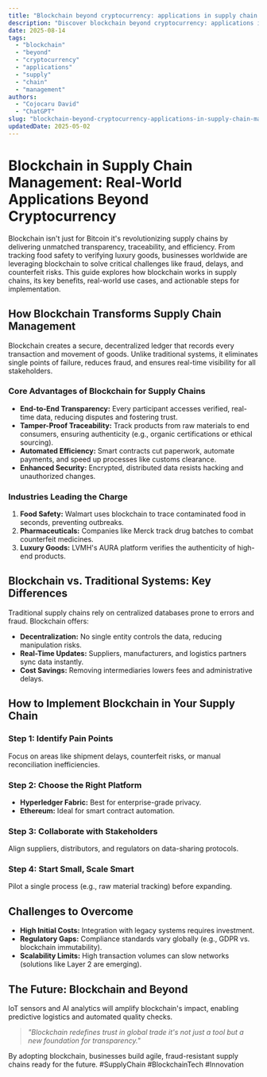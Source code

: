 ```yaml
---
title: "Blockchain beyond cryptocurrency: applications in supply chain management"
description: "Discover blockchain beyond cryptocurrency: applications in supply chain management with this in-depth guide, providing actionable insights and practical tips to boost your knowledge and results."
date: 2025-08-14
tags:
  - "blockchain"
  - "beyond"
  - "cryptocurrency"
  - "applications"
  - "supply"
  - "chain"
  - "management"
authors:
  - "Cojocaru David"
  - "ChatGPT"
slug: "blockchain-beyond-cryptocurrency-applications-in-supply-chain-management"
updatedDate: 2025-05-02
---
```


# Blockchain in Supply Chain Management: Real-World Applications Beyond Cryptocurrency  

Blockchain isn't just for Bitcoin it's revolutionizing supply chains by delivering unmatched transparency, traceability, and efficiency. From tracking food safety to verifying luxury goods, businesses worldwide are leveraging blockchain to solve critical challenges like fraud, delays, and counterfeit risks. This guide explores how blockchain works in supply chains, its key benefits, real-world use cases, and actionable steps for implementation.  

## How Blockchain Transforms Supply Chain Management  

Blockchain creates a secure, decentralized ledger that records every transaction and movement of goods. Unlike traditional systems, it eliminates single points of failure, reduces fraud, and ensures real-time visibility for all stakeholders.  

### Core Advantages of Blockchain for Supply Chains  

- **End-to-End Transparency:** Every participant accesses verified, real-time data, reducing disputes and fostering trust.  
- **Tamper-Proof Traceability:** Track products from raw materials to end consumers, ensuring authenticity (e.g., organic certifications or ethical sourcing).  
- **Automated Efficiency:** Smart contracts cut paperwork, automate payments, and speed up processes like customs clearance.  
- **Enhanced Security:** Encrypted, distributed data resists hacking and unauthorized changes.  

### Industries Leading the Charge  

1. **Food Safety:** Walmart uses blockchain to trace contaminated food in seconds, preventing outbreaks.  
2. **Pharmaceuticals:** Companies like Merck track drug batches to combat counterfeit medicines.  
3. **Luxury Goods:** LVMH's AURA platform verifies the authenticity of high-end products.  

## Blockchain vs. Traditional Systems: Key Differences  

Traditional supply chains rely on centralized databases prone to errors and fraud. Blockchain offers:  

- **Decentralization:** No single entity controls the data, reducing manipulation risks.  
- **Real-Time Updates:** Suppliers, manufacturers, and logistics partners sync data instantly.  
- **Cost Savings:** Removing intermediaries lowers fees and administrative delays.  

## How to Implement Blockchain in Your Supply Chain  

### Step 1: Identify Pain Points  
Focus on areas like shipment delays, counterfeit risks, or manual reconciliation inefficiencies.  

### Step 2: Choose the Right Platform  
- **Hyperledger Fabric:** Best for enterprise-grade privacy.  
- **Ethereum:** Ideal for smart contract automation.  

### Step 3: Collaborate with Stakeholders  
Align suppliers, distributors, and regulators on data-sharing protocols.  

### Step 4: Start Small, Scale Smart  
Pilot a single process (e.g., raw material tracking) before expanding.  

## Challenges to Overcome  

- **High Initial Costs:** Integration with legacy systems requires investment.  
- **Regulatory Gaps:** Compliance standards vary globally (e.g., GDPR vs. blockchain immutability).  
- **Scalability Limits:** High transaction volumes can slow networks (solutions like Layer 2 are emerging).  

## The Future: Blockchain and Beyond  

IoT sensors and AI analytics will amplify blockchain's impact, enabling predictive logistics and automated quality checks.  

> _"Blockchain redefines trust in global trade it's not just a tool but a new foundation for transparency."_  

By adopting blockchain, businesses build agile, fraud-resistant supply chains ready for the future. #SupplyChain #BlockchainTech #Innovation